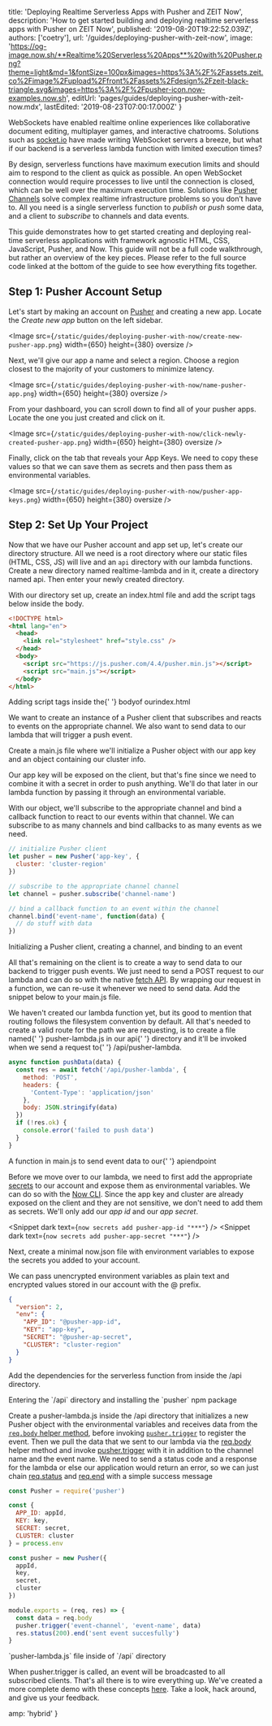 
  title: 'Deploying Realtime Serverless Apps with Pusher and ZEIT Now',
  description:
    'How to get started building and deploying realtime serverless apps with Pusher on ZEIT Now',
  published: '2019-08-20T19:22:52.039Z',
  authors: ['coetry'],
  url: '/guides/deploying-pusher-with-zeit-now',
  image:
    'https://og-image.now.sh/**Realtime%20Serverless%20Apps**%20with%20Pusher.png?theme=light&md=1&fontSize=100px&images=https%3A%2F%2Fassets.zeit.co%2Fimage%2Fupload%2Ffront%2Fassets%2Fdesign%2Fzeit-black-triangle.svg&images=https%3A%2F%2Fpusher-icon.now-examples.now.sh',
  editUrl: 'pages/guides/deploying-pusher-with-zeit-now.mdx',
  lastEdited: '2019-08-23T07:00:17.000Z'
}

WebSockets have enabled realtime online experiences like collaborative document editing, multiplayer games, and interactive chatrooms. Solutions such as [socket.io](https://socket.io) have made writing WebSocket servers a breeze, but what if our backend is a serverless lambda function with limited execution times?

By design, serverless functions have maximum execution limits and should aim to respond to the client as quick as possible. An open WebSocket connection would require processes to live until the connection is closed, which can be well over the maximum execution time. Solutions like [Pusher Channels](https://pusher.com/channels) solve complex realtime infrastructure problems so you don’t have to. All you need is a single serverless function to _publish_ or _push_ some data, and a client to _subscribe_ to channels and data events.

This guide demonstrates how to get started creating and deploying real-time serverless applications with framework agnostic HTML, CSS, JavaScript, Pusher, and Now. <Note>This guide will not be a full code walkthrough, but rather an overview of the key pieces. Please refer to the full source code linked at the bottom of the guide to see how everything fits together.</Note>

## Step 1: Pusher Account Setup

Let's start by making an account on [Pusher](https://dashboard.pusher.com/accounts/sign_up) and creating a new app. Locate the _Create new app_ button on the left sidebar.

<Image
  src={`/static/guides/deploying-pusher-with-now/create-new-pusher-app.png`}
  width={650}
  height={380}
  oversize
/>

Next, we'll give our app a name and select a region. Choose a region closest to the majority of your customers to minimize latency.

<Image
  src={`/static/guides/deploying-pusher-with-now/name-pusher-app.png`}
  width={650}
  height={380}
  oversize
/>

From your dashboard, you can scroll down to find all of your pusher apps. Locate the one you just created and click on it.

<Image
  src={`/static/guides/deploying-pusher-with-now/click-newly-created-pusher-app.png`}
  width={650}
  height={380}
  oversize
/>

Finally, click on the tab that reveals your App Keys. We need to copy these values so that we can save them as secrets and then pass them as environmental variables.

<Image
  src={`/static/guides/deploying-pusher-with-now/pusher-app-keys.png`}
  width={650}
  height={380}
  oversize
/>

## Step 2: Set Up Your Project

Now that we have our Pusher account and app set up, let's create our directory structure. All we need is a root directory where our static files (HTML, CSS, JS) will live and an `api` directory with our lambda functions. Create a new directory named <InlineCode>realtime-lambda</InlineCode> and in it, create a directory named <InlineCode>api</InlineCode>. Then enter your newly created directory.

<Snippet dark text="mkdir -p realtime-lambda/api && cd realtime-lambda" />

With our directory set up, create an <InlineCode>index.html</InlineCode> file and add the script tags below inside the <InlineCode>body</InlineCode>.

```html
<!DOCTYPE html>
<html lang="en">
  <head>
    <link rel="stylesheet" href="style.css" />
  </head>
  <body>
    <script src="https://js.pusher.com/4.4/pusher.min.js"></script>
    <script src="main.js"></script>
  </body>
</html>
```

<Caption>
  Adding <InlineCode>script</InlineCode> tags inside the{' '}
  <InlineCode>body</InlineCode>of our<InlineCode>index.html</InlineCode>
</Caption>

We want to create an instance of a Pusher client that subscribes and reacts to events on the appropriate channel. We also want to send data to our lambda that will trigger a push event.

Create a <InlineCode>main.js</InlineCode> file where we'll initialize a Pusher object with our app key and an object containing our cluster info.

<Note>
  Our app key will be exposed on the client, but that's fine since we need to
  combine it with a secret in order to push anything. We'll do that later in our
  lambda function by passing it through an environmental variable.
</Note>

With our object, we'll subscribe to the appropriate channel and bind a callback function to react to our events within that channel. We can subscribe to as many channels and bind callbacks to as many events as we need.

```js
// initialize Pusher client
let pusher = new Pusher('app-key', {
  cluster: 'cluster-region'
})

// subscribe to the appropriate channel channel
let channel = pusher.subscribe('channel-name')

// bind a callback function to an event within the channel
channel.bind('event-name', function(data) {
  // do stuff with data
})
```

<Caption>
  Initializing a <InlineCode>Pusher</InlineCode> client, creating a channel, and
  binding to an event
</Caption>

All that's remaining on the client is to create a way to send data to our backend to trigger push events. We just need to send a <InlineCode>POST</InlineCode> request to our lambda and can do so with the native [fetch API](https://developer.mozilla.org/en-US/docs/Web/API/Fetch_API). By wrapping our request in a function, we can re-use it whenever we need to send data. Add the snippet below to your <InlineCode>main.js</InlineCode> file.

<Note>
  We haven't created our lambda function yet, but its good to mention that
  routing follows the filesystem convention by default. All that's needed to
  create a valid route for the path we are requesting, is to create a file named{' '}
  <InlineCode>pusher-lambda.js</InlineCode> in our <InlineCode>api</InlineCode>{' '}
  directory and it'll be invoked when we send a request to{' '}
  <InlineCode>/api/pusher-lambda</InlineCode>.
</Note>

```js
async function pushData(data) {
  const res = await fetch('/api/pusher-lambda', {
    method: 'POST',
    headers: {
      'Content-Type': 'application/json'
    },
    body: JSON.stringify(data)
  })
  if (!res.ok) {
    console.error('failed to push data')
  }
}
```

<Caption>
  A function in <InlineCode>main.js</InlineCode> to send event data to our{' '}
  <InlineCode>api</InlineCode>endpoint
</Caption>

Before we move over to our lambda, we need to first add the appropriate [secrets](https://zeit.co/docs/v2/build-step#using-environment-variables-and-secrets) to our account and expose them as environmental variables. We can do so with the [Now CLI](https://zeit.co/download). Since the app key and cluster are already exposed on the client and they are not sensitive, we don't need to add them as secrets. We'll only add our _app id_ and our _app secret_.

<Snippet dark text={`now secrets add pusher-app-id "***"`} />
<Snippet dark text={`now secrets add pusher-app-secret "***"`} />

Next, create a minimal <InlineCode>now.json</InlineCode> file with environment variables to expose the secrets you added to your account.

<Note>
  We can pass unencrypted environment variables as plain text and encrypted
  values stored in our account with the <InlineCode>@</InlineCode> prefix.
</Note>

```json
{
  "version": 2,
  "env": {
    "APP_ID": "@pusher-app-id",
    "KEY": "app-key",
    "SECRET": "@pusher-ap-secret",
    "CLUSTER": "cluster-region"
  }
}
```

Add the dependencies for the serverless function from inside the <InlineCode>/api</InlineCode> directory.

<Snippet dark text="cd api && npm i pusher" />
<Caption>Entering the `/api` directory and installing the `pusher` npm package</Caption>

Create a <InlineCode>pusher-lambda.js</InlineCode> inside the <InlineCode>/api</InlineCode> directory that initializes a new Pusher object with the environmental variables and receives data from the [`req.body` helper method](https://zeit.co/docs/v2/serverless-functions/supported-languages/#node.js-request-and-response-objects), before invoking [`pusher.trigger`](https://github.com/pusher/pusher-http-node#publishing-events) to register the event. Then we pull the data that we sent to our lambda via the [req.body](https://zeit.co/docs/v2/serverless-functions/supported-languages/#node.js-request-and-response-objects) helper method and invoke [pusher.trigger](https://github.com/pusher/pusher-http-node#publishing-events) with it in addition to the channel name and the event name. We need to send a status code and a response for the lambda or else our application would return an error, so we can just chain [req.status](https://github.com/pusher/pusher-http-node#publishing-events) and [req.end](https://github.com/pusher/pusher-http-node#publishing-events) with a simple success message

```js
const Pusher = require('pusher')

const {
  APP_ID: appId,
  KEY: key,
  SECRET: secret,
  CLUSTER: cluster
} = process.env

const pusher = new Pusher({
  appId,
  key,
  secret,
  cluster
})

module.exports = (req, res) => {
  const data = req.body
  pusher.trigger('event-channel', 'event-name', data)
  res.status(200).end('sent event succesfully')
}
```

<Caption>`pusher-lambda.js` file inside of `/api` directory</Caption>

When <InlineCode>pusher.trigger</InlineCode> is called, an event will be broadcasted to all subscribed clients. That's all there is to wire everything up. We've created a more complete demo with these concepts [here](https://github.com/zeit/now-examples/pull/468). Take a look, hack around, and give us your feedback.


  amp: 'hybrid'
}
